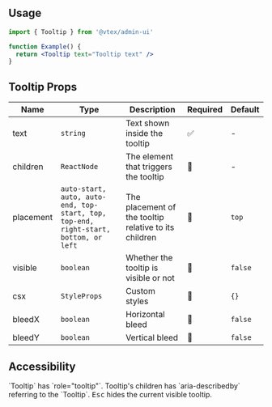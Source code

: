 
<Section>

## Usage

```jsx isStatic
import { Tooltip } from '@vtex/admin-ui'

function Example() {
  return <Tooltip text="Tooltip text" />
}
```

</Section>

<Section>

## Tooltip Props

| Name      | Type                                                                                | Description                                           | Required | Default |
| --------- | ----------------------------------------------------------------------------------- | ----------------------------------------------------- | -------- | ------- |
| text      | `string`                                                                            | Text shown inside the tooltip                         | ✅       | -       |
| children  | `ReactNode`                                                                         | The element that triggers the tooltip                 | 🚫       | -       |
| placement | `auto-start, auto, auto-end, top-start, top, top-end, right-start, bottom, or left` | The placement of the tooltip relative to its children | 🚫       | `top`   |
| visible   | `boolean`                                                                           | Whether the tooltip is visible or not                 | 🚫       | `false` |
| csx       | `StyleProps`                                                                        | Custom styles                                         | 🚫       | `{}`    |
| bleedX    | `boolean`                                                                           | Horizontal bleed                                      | 🚫       | `false` |
| bleedY    | `boolean`                                                                           | Vertical bleed                                        | 🚫       | `false` |

</Section>

<Section direction="row">

## Accessibility

<OrderedList>
  <OrderedListItem>`Tooltip` has `role="tooltip"`.</OrderedListItem>
  <OrderedListItem>
    Tooltip's children has `aria-describedby` referring to the `Tooltip`.
  </OrderedListItem>
  <OrderedListItem>
    <kbd>Esc</kbd> hides the current visible tooltip.
  </OrderedListItem>
</OrderedList>

</Section>
